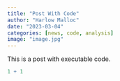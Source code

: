 ```yaml
---
title: "Post With Code"
author: "Harlow Malloc"
date: "2023-03-04"
categories: [news, code, analysis]
image: "image.jpg"
---
```


This is a post with executable code.

```r
1 + 1
```
